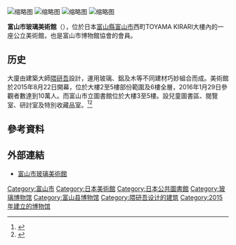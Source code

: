 {{多個問題|
{{dead end|time=2017-03-30T04:17:32+00:00}}
{{expand|time=2017-03-30T04:17:08+00:00}}
}}
[[File:Toyama_Kirari_internal.jpg|缩略图]]
[[File:TOYAMA_KIRARI_Toyama_Glass_Art_Museum_ac_(2).jpg|缩略图]]
[[File:TOYAMA_KIRARI_5F_ac_(1).jpg|缩略图]]
[[File:TOYAMA_KIRARI_reading_room_ac_(1).jpg|缩略图]]

'''富山市玻璃美術館'''（{{lang-ja|富山市ガラス美術館}}），位於日本[[富山縣|富山縣]][[富山市|富山市]]西町TOYAMA KIRARI大樓內的一座公立美術館，也是富山市博物館協會的會員。

==历史==
大廈由建築大師[[隈研吾|隈研吾]]設計，運用玻璃、鋁及木等不同建材巧妙組合而成。美術館於2015年8月22日開幕，位於大樓2至5樓部份範圍及6樓全層，2016年1月29日參觀者數達到10萬人。而富山市立圖書館位於大樓3至5樓。設兒童圖書區、閱覽室、研討室及特別收藏品室。<ref>{{cite web|title=設施概要|url=http://toyama-glass-art-museum.jp/cms/wp-content/uploads/file_hantai.pdf|publisher=富山市玻璃美術館|accessdate=2017-04-22|archive-date=2020-11-28|archive-url=https://web.archive.org/web/20201128102050/https://toyama-glass-art-museum.jp/cms/wp-content/uploads/file_hantai.pdf|dead-url=no}}</ref><ref>{{cite news|author1=快樂雲|title=建築大師「隈研吾」作品！富山市ガラス美術館(富山玻璃美術館)與市立圖書館|url=http://twtraveljapantrip.yahoo.com/post/134980268135/%E5%BB%BA%E7%AF%89%E5%A4%A7%E5%B8%AB%E9%9A%88%E7%A0%94%E5%90%BE%E4%BD%9C%E5%93%81%E5%AF%8C%E5%B1%B1%E5%B8%82%E3%82%AC%E3%83%A9%E3%82%B9%E7%BE%8E%E8%A1%93%E9%A4%A8%E5%AF%8C%E5%B1%B1%E7%8E%BB%E7%92%83%E7%BE%8E%E8%A1%93%E9%A4%A8%E8%88%87%E5%B8%82%E7%AB%8B%E5%9C%96%E6%9B%B8%E9%A4%A8|accessdate=2017-04-22|date=2015-12-11}}{{Dead link|date=2020年5月 |bot=InternetArchiveBot |fix-attempted=yes }}</ref>

==參考資料==
{{reflist}}

==外部連結==
*[http://toyama-glass-art-museum.jp/ 富山市玻璃美術館] {{Wayback|url=http://toyama-glass-art-museum.jp/ |date=20210307001728 }}

{{日本公立美术馆}}
{{Authority control}}
[[Category:富山市|Category:富山市]]
[[Category:日本美術館|Category:日本美術館]]
[[Category:日本公共圖書館|Category:日本公共圖書館]]
[[Category:玻璃博物馆|Category:玻璃博物馆]]
[[Category:富山县博物馆|Category:富山县博物馆]]
[[Category:隈研吾设计的建筑|Category:隈研吾设计的建筑]]
[[Category:2015年建立的博物馆|Category:2015年建立的博物馆]]